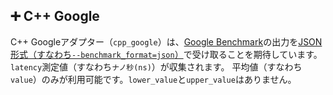## ➕ C++ Google

C++ Googleアダプター（`cpp_google`）は、[Google Benchmark](https://github.com/google/benchmark)の出力を[JSON形式（すなわち`--benchmark_format=json`）](https://github.com/google/benchmark/blob/main/docs/user_guide.md#output-formats)で受け取ることを期待しています。
`latency`測定値（すなわち`ナノ秒(ns)`）が収集されます。
平均値（すなわち`value`）のみが利用可能です。`lower_value`と`upper_value`はありません。